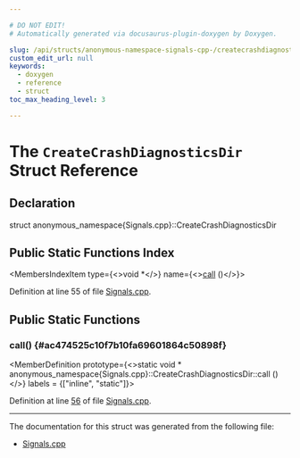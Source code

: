 ```yaml
---

# DO NOT EDIT!
# Automatically generated via docusaurus-plugin-doxygen by Doxygen.

slug: /api/structs/anonymous-namespace-signals-cpp-/createcrashdiagnosticsdir
custom_edit_url: null
keywords:
  - doxygen
  - reference
  - struct
toc_max_heading_level: 3

---
```





# The `CreateCrashDiagnosticsDir` Struct Reference

<DoxygenPage pluginConfig={pluginConfig}>



## Declaration

<CodeBlock>struct anonymous_namespace{Signals.cpp}::CreateCrashDiagnosticsDir</CodeBlock>

## Public Static Functions Index

<MembersIndex>

<MembersIndexItem
  type={<>void &#42;</>}
  name={<><a href="#ac474525c10f7b10fa69601864c50898f">call</a> ()</>}>
</MembersIndexItem>

</MembersIndex>


Definition at line 55 of file <a href="/docs/api/files/lib/lib/support/signals-cpp">Signals.cpp</a>.

<SectionDefinition>

## Public Static Functions

### call() {#ac474525c10f7b10fa69601864c50898f}

<MemberDefinition
  prototype={<>static void &#42; anonymous&#95;namespace&#123;Signals.cpp&#125;::CreateCrashDiagnosticsDir::call ()</>}
  labels = {["inline", "static"]}>

Definition at line <a href="/docs/api/files/lib/lib/support/signals-cpp/#l00056">56</a> of file <a href="/docs/api/files/lib/lib/support/signals-cpp">Signals.cpp</a>.
</MemberDefinition>

</SectionDefinition>

<hr/>

The documentation for this struct was generated from the following file:

<ul>
<li><a href="/docs/api/files/lib/lib/support/signals-cpp">Signals.cpp</a></li>
</ul>

</DoxygenPage>
